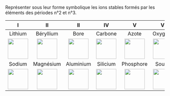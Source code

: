:::::: {.Exercise-container}
::: {.Exercise data-latex=""}

Représenter sous leur forme symbolique les ions stables formés par les éléments des périodes n°2 et n°3.

:::

|                I                |               II                |               II                |               IV                |                V                |               VI                |               VII               |               VII               |
| :-----------------------------: | :-----------------------------: | :-----------------------------: | :-----------------------------: | :-----------------------------: | :-----------------------------: | :-----------------------------: | :-----------------------------: |
|             Lithium             |            Béryllium            |              Bore               |             Carbone             |              Azote              |             Oxygène             |              Fluor              |              Néon               |
| ![](images/1px.png){height=4em} | ![](images/1px.png){height=4em} | ![](images/1px.png){height=4em} | ![](images/1px.png){height=4em} | ![](images/1px.png){height=4em} | ![](images/1px.png){height=4em} | ![](images/1px.png){height=4em} | ![](images/1px.png){height=4em} |
|             Sodium              |            Magnésium            |            Aluminium            |            Silicium             |            Phosphore            |             Soufre              |             Chlore              |              Argon              |
| ![](images/1px.png){height=4em} | ![](images/1px.png){height=4em} | ![](images/1px.png){height=4em} | ![](images/1px.png){height=4em} | ![](images/1px.png){height=4em} | ![](images/1px.png){height=4em} | ![](images/1px.png){height=4em} | ![](images/1px.png){height=4em} |

::::::
